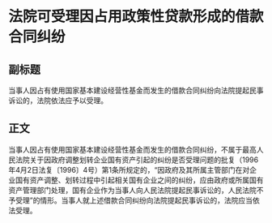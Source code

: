 # 法院可受理因占用政策性贷款形成的借款合同纠纷
## 副标题
当事人因占有使用国家基本建设经营性基金而发生的借款合同纠纷向法院提起民事诉讼的，法院依法应予以受理。
## 正文
当事人因占有使用国家基本建设经营性基金而发生的借款合同纠纷，不属于最高人民法院关于因政府调整划转企业国有资产引起的纠纷是否受理问题的批复（1996年4月2日法复〔1996〕4号）第1条所规定的，“因政府及其所属主管部门在对企业国有资产调整、划转过程中引起相关国有企业之间的纠纷，应由政府或所属国有资产管理部门处理，国有企业作为当事人向人民法院提起民事诉讼的，人民法院不予受理”的情形。当事人就上述借款合同纠纷向法院提起民事诉讼的，法院应当依法受理。